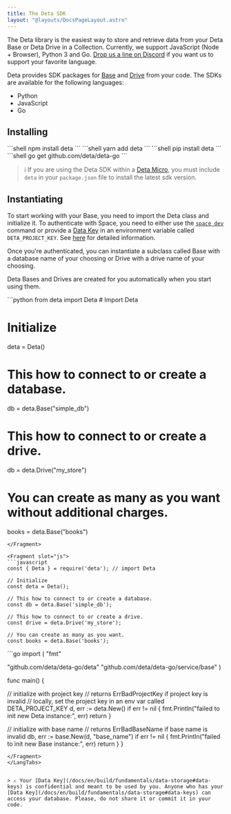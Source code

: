 ```yaml
---
title: The Deta SDK
layout: "@layouts/DocsPageLayout.astro"
---
```



The Deta library is the easiest way to store and retrieve data from your Deta Base or Deta Drive in a Collection. 
Currently, we support JavaScript (Node + Browser), Python 3 and Go. [Drop us a line on Discord](https://go.deta.dev/discord) if you want us to support your favorite language.

Deta provides SDK packages for [Base](./base) and [Drive](./drive) from your code.
The SDKs are available for the following languages:

- Python
- JavaScript
- Go

## Installing

<LangTabs>
    <Fragment slot="js">
        <PackageManagerTabs>
            <Fragment slot="npm">
                ```shell
                npm install deta
                ```
            </Fragment>
            <Fragment slot="yarn">
                ```shell
                yarn add deta
                ```
            </Fragment>
        </PackageManagerTabs>
    </Fragment>
    <Fragment slot="py">
        ```shell
        pip install deta
        ```
    </Fragment>
    <Fragment slot="go">
        ```shell
        go get github.com/deta/deta-go
        ```
    </Fragment>
</LangTabs>

> ℹ️ If you are using the Deta SDK within a [Deta Micro](/docs/en/build/fundamentals/the-space-runtime/micros), you must include `deta` in your `package.json` file to install the latest sdk version.

## Instantiating

To start working with your Base, you need to import the Deta class and initialize it. 
To authenticate with Space, you need to either use the [`space dev`](/docs/en/build/fundamentals/development/local-development) command or provide a [Data Key](/docs/en/build/fundamentals/data-storage#data-keys) in an environment variable called `DETA_PROJECT_KEY`.
See [here](/docs/en/build/fundamentals/data-storage#data-keys) for detailed information.

Once you're authenticated, you can instantiate a subclass called Base with a database name of your choosing or Drive with a drive name of your choosing.

Deta Bases and Drives are created for you automatically when you start using them.

<LangTabs>
    <Fragment slot="py">
```python
from deta import Deta  # Import Deta

# Initialize
deta = Deta()

# This how to connect to or create a database.
db = deta.Base("simple_db")

# This how to connect to or create a drive.
db = deta.Drive("my_store")

# You can create as many as you want without additional charges.
books = deta.Base("books")
```
</Fragment>

<Fragment slot="js">
```javascript
const { Deta } = require('deta'); // import Deta

// Initialize
const deta = Deta(); 

// This how to connect to or create a database.
const db = deta.Base('simple_db'); 

// This how to connect to or create a drive.
const drive = deta.Drive('my_store'); 

// You can create as many as you want.
const books = deta.Base('books'); 
```
</Fragment>
<Fragment slot="go">
```go
import (
  "fmt"

  "github.com/deta/deta-go/deta"
  "github.com/deta/deta-go/service/base"
)

func main() {

  // initialize with project key
  // returns ErrBadProjectKey if project key is invalid
  // locally, set the project key in an env var called DETA_PROJECT_KEY
  d, err := deta.New()
  if err != nil {
    fmt.Println("failed to init new Deta instance:", err)
    return
  }

  // initialize with base name
  // returns ErrBadBaseName if base name is invalid
  db, err := base.New(d, "base_name")
  if err != nil {
    fmt.Println("failed to init new Base instance:", err)
    return
  }
}
```
</Fragment>
</LangTabs>


> ⚠️ Your [Data Key](/docs/en/build/fundamentals/data-storage#data-keys) is confidential and meant to be used by you. Anyone who has your [Data Key](/docs/en/build/fundamentals/data-storage#data-keys) can access your database. Please, do not share it or commit it in your code.
